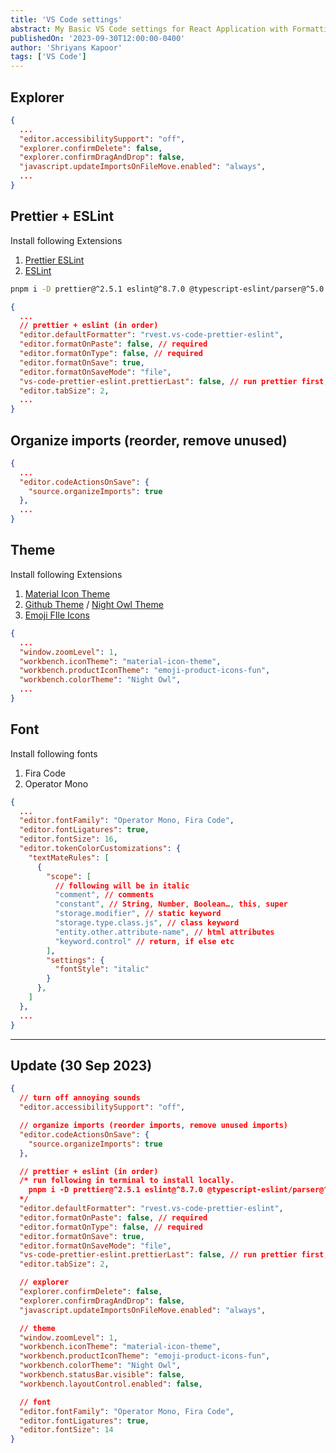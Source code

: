 ```yaml
---
title: 'VS Code settings'
abstract: My Basic VS Code settings for React Application with Formatting and Linting, Font Ligatures, Organised imports and theming.
publishedOn: '2023-09-30T12:00:00-0400'
author: 'Shriyans Kapoor'
tags: ['VS Code']
---
```


## Explorer

```json
{
  ...
  "editor.accessibilitySupport": "off",
  "explorer.confirmDelete": false,
  "explorer.confirmDragAndDrop": false,
  "javascript.updateImportsOnFileMove.enabled": "always",
  ...
}
```

## Prettier + ESLint

Install following Extensions

1. [Prettier ESLint](https://marketplace.visualstudio.com/items?itemName=rvest.vs-code-prettier-eslint)
2. [ESLint](https://marketplace.visualstudio.com/items?itemName=dbaeumer.vscode-eslint)

```bash
pnpm i -D prettier@^2.5.1 eslint@^8.7.0 @typescript-eslint/parser@^5.0.1 typescript
```

```json
{
  ...
  // prettier + eslint (in order)
  "editor.defaultFormatter": "rvest.vs-code-prettier-eslint",
  "editor.formatOnPaste": false, // required
  "editor.formatOnType": false, // required
  "editor.formatOnSave": true,
  "editor.formatOnSaveMode": "file",
  "vs-code-prettier-eslint.prettierLast": false, // run prettier first,
  "editor.tabSize": 2,
  ...
}
```

## Organize imports (reorder, remove unused)

```json
{
  ...
  "editor.codeActionsOnSave": {
    "source.organizeImports": true
  },
  ...
}
```

## Theme

Install following Extensions

1. [Material Icon Theme](https://marketplace.visualstudio.com/items?itemName=PKief.material-icon-theme)
2. [Github Theme](https://marketplace.visualstudio.com/items?itemName=GitHub.github-vscode-theme) / [Night Owl Theme](https://marketplace.visualstudio.com/items?itemName=sdras.night-owl)
3. [Emoji FIle Icons](https://marketplace.visualstudio.com/items?itemName=mightbesimon.emoji-icons)

```json
{
  ...
  "window.zoomLevel": 1,
  "workbench.iconTheme": "material-icon-theme",
  "workbench.productIconTheme": "emoji-product-icons-fun",
  "workbench.colorTheme": "Night Owl",
  ...
}
```

## Font

Install following fonts

1. Fira Code
2. Operator Mono

```json
{
  ...
  "editor.fontFamily": "Operator Mono, Fira Code",
  "editor.fontLigatures": true,
  "editor.fontSize": 16,
  "editor.tokenColorCustomizations": {
    "textMateRules": [
      {
        "scope": [
          // following will be in italic
          "comment", // comments
          "constant", // String, Number, Boolean…, this, super
          "storage.modifier", // static keyword
          "storage.type.class.js", // class keyword
          "entity.other.attribute-name", // html attributes
          "keyword.control" // return, if else etc
        ],
        "settings": {
          "fontStyle": "italic"
        }
      },
    ]
  },
  ...
}
```

---

## Update (30 Sep 2023)

```json
{
  // turn off annoying sounds
  "editor.accessibilitySupport": "off",

  // organize imports (reorder imports, remove unused imports)
  "editor.codeActionsOnSave": {
    "source.organizeImports": true
  },

  // prettier + eslint (in order)
  /* run following in terminal to install locally. 
    pnpm i -D prettier@^2.5.1 eslint@^8.7.0 @typescript-eslint/parser@^5.0.1 typescript
  */
  "editor.defaultFormatter": "rvest.vs-code-prettier-eslint",
  "editor.formatOnPaste": false, // required
  "editor.formatOnType": false, // required
  "editor.formatOnSave": true,
  "editor.formatOnSaveMode": "file",
  "vs-code-prettier-eslint.prettierLast": false, // run prettier first,
  "editor.tabSize": 2,

  // explorer
  "explorer.confirmDelete": false,
  "explorer.confirmDragAndDrop": false,
  "javascript.updateImportsOnFileMove.enabled": "always",

  // theme
  "window.zoomLevel": 1,
  "workbench.iconTheme": "material-icon-theme",
  "workbench.productIconTheme": "emoji-product-icons-fun",
  "workbench.colorTheme": "Night Owl",
  "workbench.statusBar.visible": false,
  "workbench.layoutControl.enabled": false,

  // font
  "editor.fontFamily": "Operator Mono, Fira Code",
  "editor.fontLigatures": true,
  "editor.fontSize": 14
}
```
